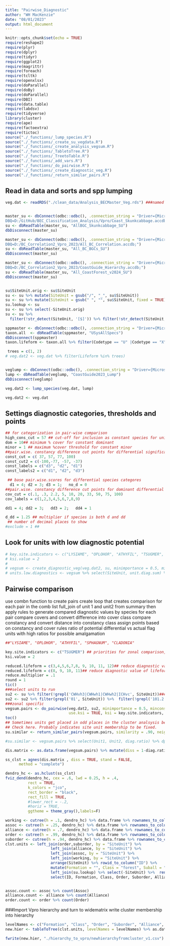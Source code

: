 ```yaml
---
title: "Pairwise_Diagnostic"
author: "WH MacKenzie"
date: "08/01/2023"
output: html_document
---
```


```r
knitr::opts_chunk$set(echo = TRUE)
require(reshape2)
require(plyr)
require(dplyr)
require(tidyr)
require(ggplot2)
require(magrittr)
require(foreach)
require(tcltk)
require(openxlsx)
require(doParallel)
require(doBy)
require(doParallel)
require(DBI)
require(data.table)
require(labdsv)
require(tidyverse)
library(cluster)
require(ape)
require(factoextra)
require(tictoc)
source("./_functions/_lump_species.R")
source("./_functions/_create_su_vegdata.R")
source("./_functions/_create_analysis_vegsum.R")
source("./_functions/_TabletoTree.R")
source("./_functions/_TreetoTable.R")
source("./_functions/_add_vars.R")
source("./_functions/_do_pairwise.R")
source("./_functions/_create_diagnostic_veg.R")
source("./_functions/_return_similar_pairs.R")
```

## Read in data and sorts and spp lumping

```r
veg.dat <- readRDS("./clean_data/Analysis_BECMaster_Veg.rds") ###named veg.dat


master_su <- dbConnect(odbc::odbc(), .connection_string = "Driver={Microsoft Access Driver (*.mdb, *.accdb)};
DBQ=D:/GitHub/BEC_Classification_Analysis/Vpro/Coast_Skunkcabbage.accdb;")
su <- dbReadTable(master_su, "AllBGC_Skunkcabbage_SU")
dbDisconnect(master_su)

master_su <- dbConnect(odbc::odbc(), .connection_string = "Driver={Microsoft Access Driver (*.mdb, *.accdb)};
DBQ=D:/BC_Correlation2_Vpro_2023/All_BC_Correlation.accdb;")
su <- dbReadTable(master_su, "All_BC_BGCs_SU")
dbDisconnect(master_su)

master_su <- dbConnect(odbc::odbc(), .connection_string = "Driver={Microsoft Access Driver (*.mdb, *.accdb)};
DBQ=D:/BC_Correlation2_Vpro_2023/CoastGuide_Hierarchy.accdb;")
su <- dbReadTable(master_su, "All_CoastForest_v2024_SU")
dbDisconnect(master_su)


su$SiteUnit.orig <- su$SiteUnit
su <- su %>% mutate(SiteUnit = gsub("/", "_", su$SiteUnit)) 
su <- su %>% mutate(SiteUnit = gsub(" ", "", su$SiteUnit, fixed = TRUE)) 
su.lookup <- su
su <- su %>% select(-SiteUnit.orig)
su <- su %>% 
  filter(!str_detect(SiteUnit, '[$]')) %>% filter(!str_detect(SiteUnit, "^x"))

sppmaster <- dbConnect(odbc::odbc(), .connection_string = "Driver={Microsoft Access Driver (*.mdb, *.accdb)}; DBQ=F:/OneDrive - Personal/OneDrive/BCSpeciesList/SpeciesTaxonomyMaster.accdb;")
taxon.all  <- dbReadTable(sppmaster, "USysAllSpecs")
dbDisconnect(sppmaster)
taxon.lifeform <- taxon.all %>% filter(Codetype == "U" |Codetype == "X") %>% dplyr::select(Code, ScientificName, EnglishName, Lifeform) %>% distinct

 trees = c(1, 2)
# veg.dat2 <- veg.dat %>% filter(Lifeform %in% trees)


veglump <- dbConnect(odbc::odbc(), .connection_string = "Driver={Microsoft Access Driver (*.mdb, *.accdb)}; DBQ=D:/BC_Correlation2_Vpro_2023/CoastGuide_Spp_lump.accdb;")
lump <- dbReadTable(veglump, "CoastGuide2023_Lump")
dbDisconnect(veglump)

veg.dat2 <- lump_species(veg.dat, lump)

veg.dat2 <- veg.dat
```

## Settings diagnostic categories, thresholds and points
```r
## for categorization in pair-wise comparison
high_cons_cut = 57 ## cut-off for inclusion as constant species for unit
dom = 10## minimum % cover for constant dominant
minor = 1 ## maximum %cover threshold for constant minor 
##pair.wise. constancy difference cut points for differential significance
const_cut = c( 37, 57, 77, 100)
const_cut2 = c(-100,-77, -57, -37)
const_labels = c("d3", "d2", "d1")
const_labels2 = c("d1", "d2", "d3")

 ## base pair.wise.scores for differential species categores
  d1 = 4; d2 = 3; d3 = 1;   no_d = 0
##pair.wise. constancy difference cut points for dominant differential significance
cov_cut = c(.1, .3, 2.2, 5, 10, 20, 33, 50, 75, 100)
cov_labels = c(1,2,3,4,5,6,7,8,9)

dd1 = 4; dd2 = 3;   dd3 = 2;   dd4 = 1

d_dd = 1.25 ## multiplier if species is both d and dd
 ## number of decimal places to show
#exclude = 1 ##
```

## Look for units with low diagnostic potential

```r

# key.site.indicators <- c("LYSIAME", "OPLOHOR", "ATHYFIL", "TSUGMER", "THUJPLI", "SPHAGNUM", "CLADONIA")
# ksi.value = 2
# 
# vegsum <- create_diagnostic_veg(veg.dat2, su, minimportance = 0.5, minconstancy = .6, noiseconstancy = .2, minplots = 5, covadj = 1, use.ksi = TRUE, ksi = key.site.indicators, ksi.value = 2, reduce.lifeform = TRUE, reduced.lifeforms = reduced.lifeform, reduction = reduced.diag)
# units.low.diagnostics <- vegsum %>% select(SiteUnit, unit.diag.sum) %>% distinct %>%  filter(unit.diag.sum < 40) #%>% distinct(PlotNumber)
```

## Pairwise comparison
use combn function to create pairs
create loop that creates comparison for each pair in the comb list
full_join of unit 1 and unit2 from summary
then apply rules to generate compared diagnostic values by species for each pair
compare covers and convert difference into cover class
compare constancy and convert distance into constancy class
assign points based on constancy and cover rules
ratio of potential differential vs actual
flag units with high ratios for possible amalgamation
```r

##"LYSIAME", "OPLOHOR", "ATHYFIL", "SPHAGNUM", "CLADONIA"

key.site.indicators <- c("TSUGMER") ## priorities for zonal comparison, "THUJPLI", "TSUGHET", "RHODALB", "CALARUB"
ksi.value = 2

reduced.lifeform = c(3,4,5,6,7,8, 9, 10, 11, 12)## reduce diagnostic value of lifeforms for zonal comparison
reduced.lifeform = c(8, 9, 10, 11)## reduce diagnostic value of lifeforms for association development
reduce.multiplier = .1
round = 1
tic()
###select units to run
su2 <- su %>% filter(!grepl('CWHvh3|CWHwh1|CWHwh2|ICHvc', SiteUnit))###BGC specific
su2 <- su2 %>% filter(grepl('01', SiteUnit)) %>%  filter(!grepl('101.2|101a.2|101b.2|101b', SiteUnit))
###zonal specific
vegsum.pairs <- do_pairwise(veg.dat2, su2, minimportance = 0.5, minconstancy = .6, noiseconstancy = .2, minplots = 5, covadj = 1, 
                            use.ksi = TRUE, ksi = key.site.indicators, ksi.value = ksi.value, reduce.lifeform = TRUE, reduced.lifeforms = reduced.lifeform, reduction = reduced.multiplier)
toc()
## Sometimes units get placed in odd places in the cluster analsysis because very similar similarity
## Check here. Probably indicates site unit membership to be fixed.
su.similar <- return_similar_pairs(vegsum.pairs, similarity = .90, neighbours = 3) 

#su.similar <- vegsum.pairs %>% select(Unit1, Unit2, diag.ratio) %>% dplyr::filter(diag.ratio > .9) %>% filter(!Unit1 == Unit2)  %>%  distinct
```


```r

dis.matrix <- as.data.frame(vegsum.pairs) %>% mutate(diss = 1-diag.ratio) %>% mutate(Unit1 = as.character(Unit1)) %>%  select(Unit1,Unit2, diss) %>% distinct %>% arrange(Unit1) %>% pivot_wider(id_cols = Unit1, names_from = Unit2, values_from = diss) %>% arrange(Unit1) %>%  column_to_rownames("Unit1") %>% mutate_all(~replace(., is.na(.), 1))%>% as.matrix

ss_clst = agnes(dis.matrix , diss = TRUE, stand = FALSE,
      method = "complete")

dendro_hc <- as.hclust(ss_clst)
fviz_dend(dendro_hc, cex = .6, lwd = 0.25, h = .4, 
          rect = TRUE, 
          k_colors = "jco", 
          rect_border = "black", 
          rect_fill = TRUE,
          #lower_rect = -.2,
          #horiz = TRUE,
          ggtheme = theme_gray(),labels=F)

working <- cutree(h = .1, dendro_hc) %>% data.frame %>% rownames_to_column("SiteUnit") %>% rename(Working = ".") %>% mutate(Working = paste0("working-", Working))
assoc <- cutree(h = .25, dendro_hc) %>% data.frame %>% rownames_to_column("SiteUnit") %>% rename(Assoc = ".") %>% mutate(Assoc = paste0("assoc-", Assoc))
alliance <- cutree(h = .7, dendro_hc) %>% data.frame %>% rownames_to_column("SiteUnit") %>% rename(Alliance = ".")%>% mutate(Alliance = paste0("all-", Alliance))
order <- cutree(h = .99, dendro_hc) %>% data.frame %>% rownames_to_column("SiteUnit") %>% rename(Order = ".")%>% mutate(Order = paste0("ord-", Order))
suborder <- cutree(h = .94, dendro_hc) %>% data.frame %>% rownames_to_column("SiteUnit") %>% rename(Suborder = ".")%>% mutate(Suborder = paste0("subord-", Suborder))
clst.units <- left_join(order,suborder, by = "SiteUnit") %>%
                    left_join(alliance, by = "SiteUnit") %>%
                    left_join(assoc, by = "SiteUnit") %>%
                    left_join(working, by = "SiteUnit") %>%
                    arrange(SiteUnit) %>% rowid_to_column("ID") %>%
                    mutate(Formation = "", Class = "forest", Suball = "", Subass = "", Faces = "")%>%
                    left_join(su.lookup) %>% select(-SiteUnit) %>%  rename(SiteUnit = SiteUnit.orig)  %>%
                    select(ID, Formation, Class, Order, Suborder, Alliance, Suball, Assoc, Faces, Working, SiteUnit) %>% as.data.table


assoc.count <- assoc %>% count(Assoc)
alliance.count <- alliance %>% count(Alliance)
order.count <- order %>% count(Order)

```


###Import Vpro hierarchy and turn to widematrix write cluster membership into hierarchy
```r
levelNames <- c("Formation", "Class", "Order", "Suborder", "Alliance", "Suball", "Assoc", "Subass", "Facies", "Working", "SiteUnit")
new.hier <- tableToTree(clst.units, levelNames = levelNames) %>% as.data.frame

fwrite(new.hier, "./hierarchy_to_vpro/newhierarchyfromcluster_v1.csv")
```






